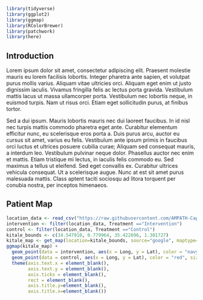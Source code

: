 
<html lang="en">
```r
library(tidyverse)
library(ggplot2)
library(ggmap)
library(RColorBrewer)
library(patchwork)
library(here)
```
<head>
</head>
<body>
  <h2>Introduction</h2>
  <p> Lorem ipsum dolor sit amet, consectetur adipiscing elit. Praesent molestie mauris eu lorem facilisis lobortis. Integer pharetra ante sapien, et volutpat purus mollis varius. Aliquam vitae ultricies orci. Aliquam eget enim ut justo dignissim iaculis. Vivamus fringilla felis ac lectus porta gravida. Vestibulum mattis lacus ut massa ullamcorper porta. Vestibulum nec lobortis neque, in euismod turpis. Nam ut risus orci. Etiam eget sollicitudin purus, at finibus tortor.

Sed a dui ipsum. Mauris lobortis mauris nec dui laoreet faucibus. In id nisl nec turpis mattis commodo pharetra eget ante. Curabitur elementum efficitur nunc, eu scelerisque eros porta a. Duis purus arcu, auctor eu cursus sit amet, varius eu felis. Vestibulum ante ipsum primis in faucibus orci luctus et ultrices posuere cubilia curae; Aliquam sed consequat mauris, a interdum leo. Vestibulum pulvinar neque dolor. Phasellus auctor nec enim et mattis. Etiam tristique mi lectus, in iaculis felis commodo eu. Sed maximus a tellus ut eleifend. Sed eget convallis ex. Curabitur ultrices vehicula consequat. Ut a scelerisque augue. Nunc at est sit amet purus malesuada mattis. Class aptent taciti sociosqu ad litora torquent per conubia nostra, per inceptos himenaeos.</p>

  <h2> Patient Map</h2>
  
```r
location_data <- read_csv("https://raw.githubusercontent.com/AMPATH-Capstone/DataPrep/master/Original-Data/SublocationsbyTreatment.csv")
intervention <- filter(location_data, Treatment =="Intervention")
control <- filter(location_data, Treatment =="Control")
kitale_bounds <- c(34.547910, 0.779964, 35.422696, 1.301727)
kitale_map <- get_map(location=kitale_bounds, source="google", maptype="roadmap", crop=FALSE)
ggmap(kitale_map) + 
  geom_point(data = intervention, aes(x = Long, y = Lat), color = "navy", size = 1) +
  geom_point(data = control, aes(x = Long, y = Lat), color = "red", size = 1) +
  theme(axis.text.x = element_blank(),
        axis.text.y = element_blank(),
        axis.ticks = element_blank(),
        rect = element_blank(),
        axis.title.y=element_blank(),
        axis.title.x=element_blank())
```

</body>
</html>
